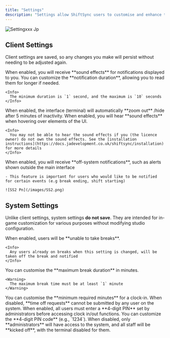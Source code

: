 ```yaml
---
title: "Settings"
description: "Settings allow ShiftSync users to customise and enhance their experience. From disabling notification sounds to managing system access, everything you need is located in one place"
---
```


![Settingxxx Jp](/images/settingxxx.jpg)

## Client Settings

Client settings are saved, so any changes you make will persist without needing to be adjusted again.

<AccordionGroup>
  <Accordion title="Notification Sounds" defaultOpen>
    When enabled, you will receive **sound effects** for notifications displayed to you.
  </Accordion>
  <Accordion title="Notification Duration" defaultOpen>
    You can customize the **notification duration**, allowing you to read them for longer if needed.

    <Info>
      The minimum duration is `1` second, and the maximum is `10` seconds
    </Info>
  </Accordion>
  <Accordion title="Auto Hide Interface" defaultOpen>
    When enabled, the interface (terminal) will automatically **zoom out** /hide after 5 minutes of inactivity.
  </Accordion>
  <Accordion title="Hover Sound Effect" defaultOpen>
    When enabled, you will hear **sound effects** when hovering over elements of the UI.

    <Info>
      You may not be able to hear the sound effects if you (the licence owner) do not own the sound effects. See the [installation instructions](https://docs.jadevelopment.co.uk/shiftsync/installation) for more details
    </Info>
  </Accordion>
  <Accordion title="External Notifications" defaultOpen>
    When enabled, you will receive **off-system notifications**, such as alerts shown outside the main interface

    - This feature is important for users who would like to be notified for certain events (e.g break ending, shift starting)

    ![SS2 Pn](/images/SS2.png)
  </Accordion>
</AccordionGroup>

## System Settings

Unlike client settings, system settings **do not save**. They are intended for in-game customization for various purposes without modifying studio configuration.

<AccordionGroup>
  <Accordion title="Allow Breaks" defaultOpen>
    When enabled, users will be **unable to take breaks**.

    <Info>
      Any users already on breaks when this setting is changed, will be taken off the break and notified
    </Info>
  </Accordion>
  <Accordion title="Maximum Break Time" defaultOpen>
    You can customise the **maximum break duration** in minutes.

    <Warning>
      The maximum break time must be at least `1` minute
    </Warning>
  </Accordion>
  <Accordion title="Minimum Clockin Minutes" defaultOpen>
    You can customise the **minimum required minutes** for a clock-in.
  </Accordion>
  <Accordion title="Allow Time Off Requests" defaultOpen>
    When disabled, **time off requests** cannot be submitted by any user on the system.
  </Accordion>
  <Accordion title="PIN Entry Code" defaultOpen>
    When enabled, all users must enter a **4-digit PIN** set by administrators before accessing clock in/out functions.
  </Accordion>
  <Accordion title="PIN Code" defaultOpen>
    You can customize the **4-digit PIN code** (e.g., `1234`).
  </Accordion>
  <Accordion title="System Access" defaultOpen>
    When disabled, only **administrators** will have access to the system, and all staff will be **kicked off**, with the terminal disabled for them.
  </Accordion>
</AccordionGroup>